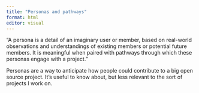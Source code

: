 ```yaml
---
title: "Personas and pathways"
format: html
editor: visual
---
```


"A persona is a detail of an imaginary user or member, based on real-world
observations and understandings of existing members or potential future members.
It is meaningful when paired with pathways through which these personas 
engage with a project."

Personas are a way to anticipate how people could contribute to a big open
source project. It's useful to know about, but less relevant to the sort of 
projects I work on.
